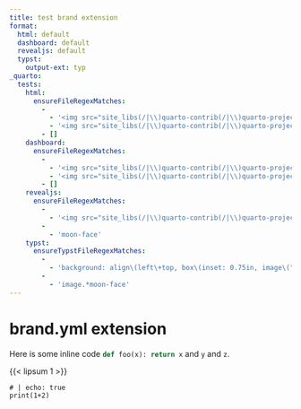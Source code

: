 ```yaml
---
title: test brand extension
format:
  html: default
  dashboard: default
  revealjs: default
  typst:
    output-ext: typ
_quarto:
  tests:
    html:
      ensureFileRegexMatches:
        -
          - '<img src="site_libs(/|\\)quarto-contrib(/|\\)quarto-project(/|\\)my-brand(/|\\)sun-face\.png" alt="sun face" class=".*light-content.*">'
          - '<img src="site_libs(/|\\)quarto-contrib(/|\\)quarto-project(/|\\)my-brand(/|\\)moon-face\.png" alt="moon face" class=".*dark-content.*">'
        - []
    dashboard:
      ensureFileRegexMatches:
        -
          - '<img src="site_libs(/|\\)quarto-contrib(/|\\)quarto-project(/|\\)my-brand(/|\\)sun-face\.png" alt="sun face" class=".*light-content.*">'
          - '<img src="site_libs(/|\\)quarto-contrib(/|\\)quarto-project(/|\\)my-brand(/|\\)moon-face\.png" alt="moon face" class=".*dark-content.*">'
        - []
    revealjs:
      ensureFileRegexMatches:
        -
          - '<img src="site_libs(/|\\)quarto-contrib(/|\\)quarto-project(/|\\)my-brand(/|\\)sun-face\.png" alt="sun face".*>'
        -
          - 'moon-face'
    typst:
      ensureTypstFileRegexMatches:
        -
          - 'background: align\(left\+top, box\(inset: 0.75in, image\("_extensions(/|\\\\)my-brand(/|\\\\)sun-face.png", width: 1\.5in, alt: "sun face"\)\)'
        -
          - 'image.*moon-face'
---
```


# brand.yml extension

Here is some inline code `def foo(x): return x`{.python} and `y`{.python} and `z`{.python}.


{{< lipsum 1 >}}

```.python
# | echo: true
print(1+2)
```
